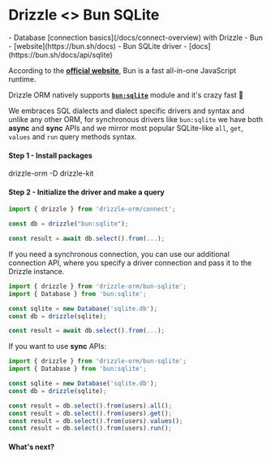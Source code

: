 
# Drizzle \<\> Bun SQLite

<Prerequisites>
- Database [connection basics](/docs/connect-overview) with Drizzle
- Bun - [website](https://bun.sh/docs)
- Bun SQLite driver - [docs](https://bun.sh/docs/api/sqlite)
</Prerequisites>

According to the **[official website](https://bun.sh/)**, Bun is a fast all-in-one JavaScript runtime. 

Drizzle ORM natively supports **[`bun:sqlite`](https://bun.sh/docs/api/sqlite)** module and it's crazy fast 🚀  

We embraces SQL dialects and dialect specific drivers and syntax and unlike any other ORM, 
for synchronous drivers like `bun:sqlite` we have both **async** and **sync** APIs and we mirror most popular 
SQLite-like `all`, `get`, `values` and `run` query methods syntax.

#### Step 1 - Install packages
<Npm>
drizzle-orm
-D drizzle-kit
</Npm>

#### Step 2 - Initialize the driver and make a query
```typescript copy
import { drizzle } from 'drizzle-orm/connect';

const db = drizzle("bun:sqlite");

const result = await db.select().from(...);
```

If you need a synchronous connection, you can use our additional connection API, 
where you specify a driver connection and pass it to the Drizzle instance.

```typescript copy
import { drizzle } from 'drizzle-orm/bun-sqlite';
import { Database } from 'bun:sqlite';

const sqlite = new Database('sqlite.db');
const db = drizzle(sqlite);

const result = await db.select().from(...);
```

If you want to use **sync** APIs:
```typescript copy
import { drizzle } from 'drizzle-orm/bun-sqlite';
import { Database } from 'bun:sqlite';

const sqlite = new Database('sqlite.db');
const db = drizzle(sqlite);

const result = db.select().from(users).all();
const result = db.select().from(users).get();
const result = db.select().from(users).values();
const result = db.select().from(users).run();
```

#### What's next?

<WhatsNextPostgres/>